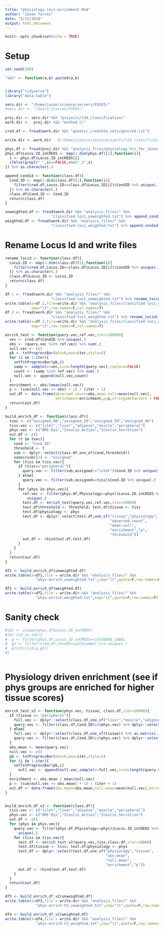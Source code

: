 ```yaml
---
title: "physiology-loci-enrichment.Rmd"
author: "Jason Torres"
date: "5/13/2018"
output: html_document
---
```


```r
knitr::opts_chunk$set(echo = TRUE)
```

# Setup


```r

set.seed(100)

"%&%" <- function(a,b) paste0(a,b)


library("tidyverse")
library("data.table")

serv.dir <- "/home/jason/science/servers/FUSE5/"
#serv.dir <- "/Users/jtorres/FUSE5/"

proj.dir <- serv.dir %&% "projects/t2d_classification/"
work.dir <-  proj.dir %&% "method_C/" 

cred.df <- fread(work.dir %&% "genetic_credible_sets/gencred.txt")

write.dir <- work.dir   #"/home/jason/science/projects/t2d_classification/method_C/"

```


```r

phys.df <- fread(proj.dir %&% "analysis_files/physiology_hrc_for_Jason.txt")
phys.df$Locus.ID_inCREDS <- map(1:dim(phys.df)[1],function(i){
  s <- phys.df$Locus.ID_inCREDS[i]
  ifelse(grepl("_",s)==FALSE,s%&%"_1",s)
}) %>% as.character(.)

```


```r

append_condid <- function(class.df){
  Cond.ID <- map(1:dim(class.df)[1],function(i){
    filter(cred.df,Locus.ID==class.df$Locus.ID[i])$CondID %>% unique(.)
  }) %>% as.character(.)
  class.df$Cond.ID <- Cond.ID
  return(class.df)
}

unweighted.df <- fread(work.dir %&% "analysis_files/" %&% 
                     "classified-loci_unweighted.txt") %>% append_condid(.)
weighted.df <- fread(work.dir %&% "analysis_files/" %&% 
                     "classified-loci_weighted.txt") %>% append_condid(.)
```


# Rename Locus Id and write files 

```r

rename_locid <- function(class.df){
  Locus.ID <- map(1:dim(class.df)[1],function(i){
    filter(cred.df,Locus.ID==class.df$Locus.ID[i])$CondID %>% unique(.)
  }) %>% as.character(.)
  class.df$Locus.ID <- Locus.ID
  return(class.df)
}

df.1 <- fread(work.dir %&% "analysis_files/" %&% 
                     "classified-loci_unweighted.txt") %>% rename_locid(.)
write.table(x=df.1,file=write.dir %&% "analysis_files/classified-loci_unweighted_renamed.txt",
            sep="\t",row.names=F,col.names=T)
df.2 <- fread(work.dir %&% "analysis_files/" %&% 
                     "classified-loci_weighted.txt") %>% rename_locid(.)
write.table(x=df.2,file=write.dir %&% "analysis_files/classified-loci_weighted_renamed.txt",
            sep="\t",row.names=F,col.names=T)

```



```r

enrich_test <- function(query.vec,ref.vec,iter=10000){
  vec <- cred.df$CondID %>% unique(.)
  obs <- (query.vec %in% ref.vec) %>% sum(.)
  null.vec <- c()
  pb <- txtProgressBar(min=0,max=iter,style=3)
  for (i in 1:iter){
    setTxtProgressBar(pb,i)
    samp <- sample(x=vec,size=length(query.vec),replace=FALSE)
    count <- (samp %in% ref.vec) %>% sum(.)
    null.vec <- append(null.vec,count)
  }
  enrichment <- obs/(mean(null.vec))
  p <- (sum(null.vec >= obs) + 1) / (iter + 1)
  out.df <- data.frame(observed.count=obs,mean.null=mean(null.vec),
                       enrichment=enrichment,p=p,stringsAsFactors = FALSE)
  return(out.df)
}

build_enrich_df <- function(class.df){
  tvec <- c("assigned_00","assigned_20","assigned_50","assigned_80")
  tiss.vec <- c("islet","liver","adipose","muscle","peripheral")
  phys.vec <- c("BMI-Dys","Insulin_Action","Insulin_Secretion")
  out.df <- c()
  for (t in tvec){
    cond <- "Cond.ID"
    threshold <- t
    sub <- dplyr::select(class.df,one_of(cond,threshold))
    names(sub)[2] <- "assigned"
    for (tiss in tiss.vec){
      if (tiss=="peripheral"){
        query.vec <- filter(sub,assigned!="islet")$Cond.ID %>% unique(.)
      } else{
        query.vec <- filter(sub,assigned==tiss)$Cond.ID %>% unique(.)
      }
      for (phys in phys.vec){
        ref.vec <- filter(phys.df,Physiology==phys)$Locus.ID_inCREDS %>% 
          unique(.)
        test.df <- enrich_test(query.vec,ref.vec,iter=10000)
        test.df$threshold <- threshold; test.df$tissue <- tiss
        test.df$physiology <- phys
        test.df <- dplyr::select(test.df,one_of("tissue","physiology",
                                                "observed.count",
                                                "mean.null",
                                                "enrichment","p",
                                                "threshold"))
        out.df <- rbind(out.df,test.df)
      }
    }
  }
  return(out.df)
}


```


```r

df1 <- build_enrich_df(unweighted.df)
write.table(x=df1,file = write.dir %&% "analysis_files/" %&% 
              "phys-enrich_unweighted.txt",sep="\t",quote=F,row.names=F)

df2 <- build_enrich_df(weighted.df)
write.table(x=df2,file = write.dir %&% "analysis_files/" %&% 
              "phys-enrich_weighted.txt",sep="\t",quote=F,row.names=F)

```

# Sanity check 

```r

#ids <- unique(phys.df$Locus.ID_inCREDS)
#for (id in ids){
#  g <- filter(phys.df,Locus.ID_inCREDS==id)$GENE_LABEL
#  g2 <- filter(cred.df,CondID==id)$symbol %>% unique(.)
#  print(c(id,g,g2))
#}
 

```




# Physiology driven enrichment (see if phys groups are enriched for higher tissue scores)


```r

enrich_test_v2 <- function(phys.vec, tissue, class.df,iter=10000){
  if (tissue == "peripheral"){
    full.vec <- dplyr::select(class.df,one_of("liver","muscle","adipose")) %>% rowSums(.)
    query.vec <- filter(class.df,Cond.ID%in%phys.vec) %>% dplyr::select(.,one_of("liver","muscle","adipose")) %>% rowSums(.)
  } else{
    full.vec <- dplyr::select(class.df,one_of(tissue)) %>% as.matrix(.) %>% as.numeric(.)
    query.vec <- filter(class.df,Cond.ID%in%phys.vec) %>% dplyr::select(.,one_of(tissue)) %>% as.matrix(.) %>% as.numeric(.)
  }
  obs.mean <- mean(query.vec)
  null.vec <- c()
  pb <- txtProgressBar(min=0,max=iter,style=3)
  for (i in 1:iter){
    setTxtProgressBar(pb,i)
      null.vec <- append(null.vec,sample(x=full.vec,size=length(query.vec),replace=TRUE) %>% mean(.))
  }
  enrichment <- obs.mean / mean(null.vec)
  p <- (sum(null.vec >= obs.mean) + 1) / (iter + 1)
  out.df <- data.frame(obs.mean=obs.mean,null.mean=mean(null.vec),enrichment=enrichment,p=p,stringsAsFactors = F)
}


build_enrich_df_v2 <- function(class.df){
  tiss.vec <- c("islet","liver","adipose","muscle","peripheral")
  phys.vec <- c("BMI-Dys","Insulin_Action","Insulin_Secretion")
  out.df <- c()
  for (phys in phys.vec){
    query.vec <- filter(phys.df,Physiology==phys)$Locus.ID_inCREDS %>% 
      unique(.)    
    for (tiss in tiss.vec){
      test.df <- enrich_test_v2(query.vec,tiss,class.df,iter=10000)
      test.df$tissue <- tiss; test.df$physiology <- phys
      test.df <- dplyr::select(test.df,one_of("physiology","tissue",
                                              "obs.mean",
                                              "null.mean",
                                              "enrichment","p"))
      out.df <- rbind(out.df,test.df)
    }
  }
  return(out.df)
}


```


```r
df3 <- build_enrich_df_v2(unweighted.df)
write.table(x=df3,file = write.dir %&% "analysis_files/" %&% 
              "phys-enrich-V2_unweighted.txt",sep="\t",quote=F,row.names=F)

df4 <- build_enrich_df_v2(weighted.df)
write.table(x=df4,file = write.dir %&% "analysis_files/" %&% 
              "phys-enrich-V2_weighted.txt",sep="\t",quote=F,row.names=F)
```





